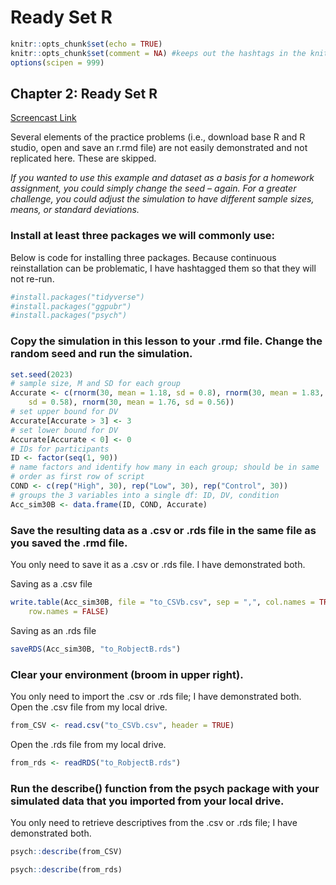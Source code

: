 # Ready Set R
```r
knitr::opts_chunk$set(echo = TRUE)
knitr::opts_chunk$set(comment = NA) #keeps out the hashtags in the knits
options(scipen = 999)
```

## Chapter 2: Ready Set R

[Screencast Link]()

Several elements of the practice problems (i.e., download base R and R studio, open and save an r.rmd file) are not easily demonstrated and not replicated here. These are skipped.

*If you wanted to use this example and dataset as a basis for a homework assignment, you could simply change the seed -- again. For a greater challenge, you could adjust the simulation to have different sample sizes, means, or standard deviations.*

### Install at least three packages we will commonly use:

Below is code for installing three packages. Because continuous reinstallation can be problematic, I have hashtagged them so that they will not re-run.
```r
#install.packages("tidyverse")
#install.packages("ggpubr")
#install.packages("psych")
```
### Copy the simulation in this lesson to your .rmd file. Change the random seed and run the simulation. 

```r
set.seed(2023)
# sample size, M and SD for each group
Accurate <- c(rnorm(30, mean = 1.18, sd = 0.8), rnorm(30, mean = 1.83,
    sd = 0.58), rnorm(30, mean = 1.76, sd = 0.56))
# set upper bound for DV
Accurate[Accurate > 3] <- 3
# set lower bound for DV
Accurate[Accurate < 0] <- 0
# IDs for participants
ID <- factor(seq(1, 90))
# name factors and identify how many in each group; should be in same
# order as first row of script
COND <- c(rep("High", 30), rep("Low", 30), rep("Control", 30))
# groups the 3 variables into a single df: ID, DV, condition
Acc_sim30B <- data.frame(ID, COND, Accurate)
```

### Save the resulting data as a .csv or .rds file in the same file as you saved the .rmd file.

You only need to save it as a .csv or .rds file. I have demonstrated both.

Saving as a .csv file
```r
write.table(Acc_sim30B, file = "to_CSVb.csv", sep = ",", col.names = TRUE,
    row.names = FALSE)
```

Saving as an .rds file
```r
saveRDS(Acc_sim30B, "to_RobjectB.rds")
```

### Clear your environment (broom in upper right).

You only need to import the .csv or .rds file; I have demonstrated both. 
Open the .csv file from my local drive.
```r
from_CSV <- read.csv("to_CSVb.csv", header = TRUE)
```


Open the .rds file from my local drive.
```r
from_rds <- readRDS("to_RobjectB.rds")
```

### Run the describe() function from the psych package with your simulated data that you imported from your local drive.

You only need to retrieve descriptives from the .csv or .rds file; I have demonstrated both. 
```r
psych::describe(from_CSV)
```

```r
psych::describe(from_rds)
```

